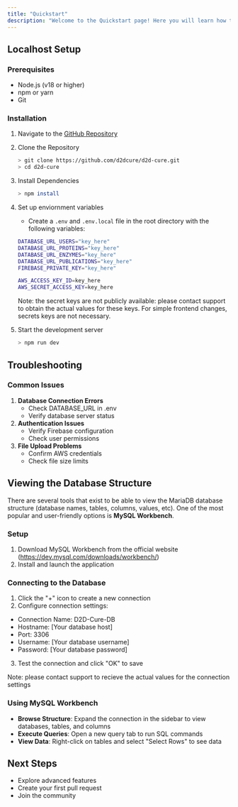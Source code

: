 ```yaml
---
title: "Quickstart"
description: "Welcome to the Quickstart page! Here you will learn how to set up your local development environment and how to begin making edits to the code, along with best practices and some tips."
---
```


## Localhost Setup

### Prerequisites

- Node.js (v18 or higher)
- npm or yarn
- Git

### Installation

1. Navigate to the [GitHub Repository](https://github.com/d2dcure/d2d-cure)
2. Clone the Repository

   ```bash Terminal
   > git clone https://github.com/d2dcure/d2d-cure.git
   > cd d2d-cure
   ```
3. Install Dependencies

   ```bash Terminal
   > npm install
   ```
4. Set up enviornment variables
   - Create a `.env`  and `.env.local` file in the root directory with the following variables:

   ```bash .env
   DATABASE_URL_USERS="key_here"
   DATABASE_URL_PROTEINS="key_here"
   DATABASE_URL_ENZYMES="key_here"
   DATABASE_URL_PUBLICATIONS="key_here"
   FIREBASE_PRIVATE_KEY="key_here"
   ```

   ```bash .env.local
   AWS_ACCESS_KEY_ID=key_here
   AWS_SECRET_ACCESS_KEY=key_here
   ```

   <Note>
     Note: the secret keys are not publicly available: please contact support to obtain the actual values for these keys. For simple frontend changes, secrets keys are not necessary. 
   </Note>
5. Start the development server

   ```bash Terminal
   > npm run dev
   ```

## Troubleshooting

### Common Issues

1. **Database Connection Errors**
   - Check DATABASE_URL in .env
   - Verify database server status
2. **Authentication Issues**
   - Verify Firebase configuration
   - Check user permissions
3. **File Upload Problems**
   - Confirm AWS credentials
   - Check file size limits

## Viewing the Database Structure

There are several tools that exist to be able to view the MariaDB database structure (database names, tables, columns, values, etc). One of the most popular and user-friendly options is **MySQL Workbench**.

### Setup

1. Download MySQL Workbench from the official website (https://dev.mysql.com/downloads/workbench/)
2. Install and launch the application

### Connecting to the Database

1. Click the "\+" icon to create a new connection
2. Configure connection settings:

- Connection Name: D2D-Cure-DB
- Hostname: [Your database host]
- Port: 3306
- Username: [Your database username]
- Password: [Your database password]

3. Test the connection and click "OK" to save

<Note>
  Note: please contact support to recieve the actual values for the connection settings
</Note>

### Using MySQL Workbench

- **Browse Structure**: Expand the connection in the sidebar to view databases, tables, and columns
- **Execute Queries**: Open a new query tab to run SQL commands
- **View Data**: Right-click on tables and select "Select Rows" to see data

## Next Steps

- Explore advanced features
- Create your first pull request
- Join the community